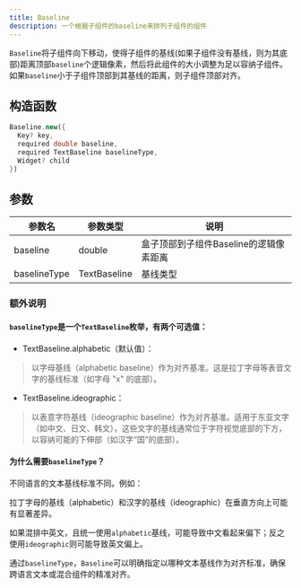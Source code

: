 ```yaml
---
title: Baseline
description: 一个根据子组件的baseline来排列子组件的组件
---
```


`Baseline`将子组件向下移动，使得子组件的基线(如果子组件没有基线，则为其底部)距离顶部`baseline`个逻辑像素，然后将此组件的大小调整为足以容纳子组件。如果`baseline`小于子组件顶部到其基线的距离，则子组件顶部对齐。

## 构造函数
```dart
Baseline.new({
  Key? key, 
  required double baseline, 
  required TextBaseline baselineType, 
  Widget? child
})
```

## 参数
| 参数名  | 参数类型   | 说明  |
|---|----|-----|
|baseline | double| 盒子顶部到子组件Baseline的逻辑像素距离 |
|baselineType | TextBaseline | 基线类型 |


### 额外说明
#### `baselineType`是一个`TextBaseline`枚举，有两个可选值：

- TextBaseline.alphabetic（默认值）：

> 以字母基线（alphabetic baseline）作为对齐基准。这是拉丁字母等表音文字的基线标准（如字母 "x" 的底部）。

- TextBaseline.ideographic：

> 以表意字符基线（ideographic baseline）作为对齐基准。适用于东亚文字（如中文、日文、韩文），这些文字的基线通常位于字符视觉底部的下方，以容纳可能的下伸部（如汉字“国”的底部）。

#### 为什么需要`baselineType`？
不同语言的文本基线标准不同。例如：

拉丁字母的基线（alphabetic）和汉字的基线（ideographic）在垂直方向上可能有显著差异。

如果混排中英文，且统一使用`alphabetic`基线，可能导致中文看起来偏下；反之使用`ideographic`则可能导致英文偏上。

通过`baselineType`，`Baseline`可以明确指定以哪种文本基线作为对齐标准，确保跨语言文本或混合组件的精准对齐。

